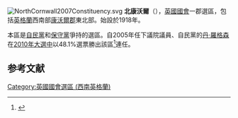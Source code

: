 [[File:NorthCornwall2007Constituency.svg|right]]
'''北康沃爾'''（{{lang-en|North Cornwall}}），[[英國|英國]][[英國國會|國會]]一郡選區，包括[[英格蘭|英格蘭]]西南部[[康沃爾郡|康沃爾郡]]東北部。始設於1918年。

本區是[[自由民主黨_(英國)|自民黨]]和[[保守黨_(英國)|保守黨]]爭持的選區。自2005年任下議院議員、自民黨的[[丹·羅格森|丹·羅格森]]在[[2010年英國大選|2010年大選中]]以48.1%選票勝出該區<ref name="">{{cite news|publisher=[[英國廣播公司|英國廣播公司]]
|date=2010年5月7日
|title=Election 2010/Constituency/North Cornwall
 |url=http://news.bbc.co.uk/1/shared/election2010/results/constituency/d11.stm
}}</ref>連任。

==参考文献==
<div class="references-small">
<references></references>
</div>

{{DEFAULTSORT:Cornwall North (UK Parliament constituency)}}
[[Category:英國國會選區_(西南英格蘭)|Category:英國國會選區 (西南英格蘭)]]